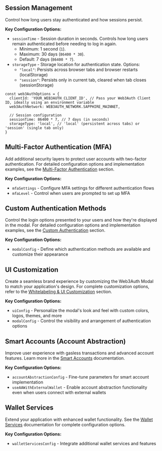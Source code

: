 ## Session Management

Control how long users stay authenticated and how sessions persist.

**Key Configuration Options:**

- `sessionTime` - Session duration in seconds. Controls how long users remain authenticated before
  needing to log in again.
  - Minimum: 1 second (`1`).
  - Maximum: 30 days (`86400 * 30`).
  - Default: 7 days (`86400 * 7`).
- `storageType` - Storage location for authentication state. Options:
  - `"local"`: Persists across browser tabs and browser restarts (localStorage)
  - `"session"`: Persists only in current tab, cleared when tab closes (sessionStorage)

```tsx
const web3AuthOptions = {
  clientId: 'YOUR_WEB3AUTH_CLIENT_ID', // Pass your Web3Auth Client ID, ideally using an environment variable
  web3AuthNetwork: WEB3AUTH_NETWORK.SAPPHIRE_MAINNET,

  // Session configuration
  sessionTime: 86400 * 7, // 7 days (in seconds)
  storageType: 'local', // 'local' (persistent across tabs) or 'session' (single tab only)
}
```

## Multi-Factor Authentication (MFA)

Add additional security layers to protect user accounts with two-factor authentication. For detailed
configuration options and implementation examples, see the [Multi-Factor Authentication](./mfa)
section.

**Key Configuration Options:**

- `mfaSettings` - Configure MFA settings for different authentication flows
- `mfaLevel` - Control when users are prompted to set up MFA

## Custom Authentication Methods

Control the login options presented to your users and how they're displayed in the modal. For
detailed configuration options and implementation examples, see the
[Custom Authentication](./custom-authentication) section.

**Key Configuration Options:**

- `modalConfig` - Define which authentication methods are available and customize their appearance

## UI Customization

Create a seamless brand experience by customizing the Web3Auth Modal to match your application's
design. For complete customization options, refer to the
[Whitelabeling & UI Customization](./whitelabel) section.

**Key Configuration Options:**

- `uiConfig` - Personalize the modal's look and feel with custom colors, logos, themes, and more
- `modalConfig` - Control the visibility and arrangement of authentication options

## Smart Accounts (Account Abstraction)

Improve user experience with gasless transactions and advanced account features. Learn more in the
[Smart Accounts](./smart-accounts) documentation.

**Key Configuration Options:**

- `accountAbstractionConfig` - Fine-tune parameters for smart account implementation
- `useAAWithExternalWallet` - Enable account abstraction functionality even when users connect with
  external wallets

## Wallet Services

Extend your application with enhanced wallet functionality. See the
[Wallet Services](./wallet-services) documentation for complete configuration options.

**Key Configuration Options:**

- `walletServicesConfig` - Integrate additional wallet services and features

